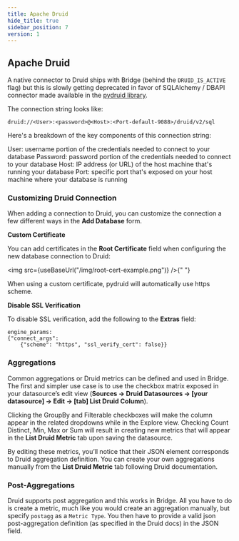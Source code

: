 ```yaml
---
title: Apache Druid
hide_title: true
sidebar_position: 7
version: 1
---
```



## Apache Druid

A native connector to Druid ships with Bridge (behind the `DRUID_IS_ACTIVE` flag) but this is
slowly getting deprecated in favor of SQLAlchemy / DBAPI connector made available in the
[pydruid library](https://pythonhosted.org/pydruid/).

The connection string looks like:

```
druid://<User>:<password>@<Host>:<Port-default-9088>/druid/v2/sql
```
Here's a breakdown of the key components of this connection string:

User: username portion of the credentials needed to connect to your database
Password: password portion of the credentials needed to connect to your database
Host: IP address (or URL) of the host machine that's running your database
Port: specific port that's exposed on your host machine where your database is running

### Customizing Druid Connection

When adding a connection to Druid, you can customize the connection a few different ways in the
**Add Database** form.

**Custom Certificate**

You can add certificates in the **Root Certificate** field when configuring the new database
connection to Druid:

<img src={useBaseUrl("/img/root-cert-example.png")} />{" "}

When using a custom certificate, pydruid will automatically use https scheme.

**Disable SSL Verification**

To disable SSL verification, add the following to the **Extras** field:

```
engine_params:
{"connect_args":
	{"scheme": "https", "ssl_verify_cert": false}}
```

### Aggregations

Common aggregations or Druid metrics can be defined and used in Bridge. The first and simpler use
case is to use the checkbox matrix exposed in your datasource’s edit view (**Sources -> Druid
Datasources -> [your datasource] -> Edit -> [tab] List Druid Column**).

Clicking the GroupBy and Filterable checkboxes will make the column appear in the related dropdowns
while in the Explore view. Checking Count Distinct, Min, Max or Sum will result in creating new
metrics that will appear in the **List Druid Metric** tab upon saving the datasource.

By editing these metrics, you’ll notice that their JSON element corresponds to Druid aggregation
definition. You can create your own aggregations manually from the **List Druid Metric** tab
following Druid documentation.

### Post-Aggregations

Druid supports post aggregation and this works in Bridge. All you have to do is create a metric,
much like you would create an aggregation manually, but specify `postagg` as a `Metric Type`. You
then have to provide a valid json post-aggregation definition (as specified in the Druid docs) in
the JSON field.
